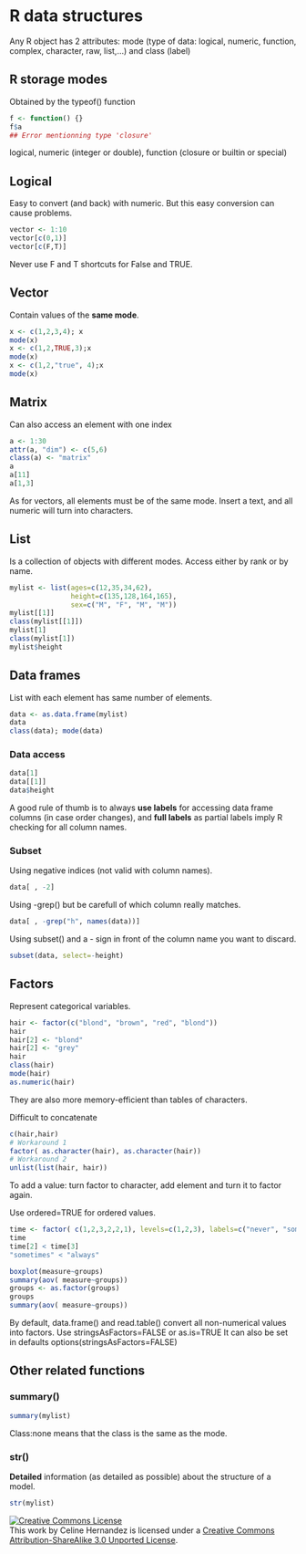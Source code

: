 R data structures
=============================================================

Any R object has 2 attributes: mode (type of data: logical, numeric, function, complex, character, raw, list,...) and class (label)


R storage modes
--------------------------------------------------------------------------------

Obtained by the typeof() function
```r
f <- function() {}
f$a
## Error mentionning type 'closure'
```
logical, numeric (integer or double), function (closure or builtin or special)


Logical
--------------------------------------------------------------------------------

Easy to convert (and back) with numeric. But this easy conversion can cause problems.
```r
vector <- 1:10
vector[c(0,1)]
vector[c(F,T)]
```
Never use F and T shortcuts for False and TRUE.


Vector
--------------------------------------------------------------------------------

Contain values of the **same mode**.
```r
x <- c(1,2,3,4); x
mode(x)
x <- c(1,2,TRUE,3);x
mode(x)
x <- c(1,2,"true", 4);x
mode(x)
```


Matrix
--------------------------------------------------------------------------------

Can also access an element with one index
```r
a <- 1:30
attr(a, "dim") <- c(5,6)
class(a) <- "matrix"
a
a[11]
a[1,3]
```
As for vectors, all elements must be of the same mode. Insert a text, and all numeric will turn into characters.


List
--------------------------------------------------------------------------------

Is a collection of objects with different modes. Access either by rank or by name.
```r
mylist <- list(ages=c(12,35,34,62), 
               height=c(135,128,164,165), 
               sex=c("M", "F", "M", "M"))
mylist[[1]]
class(mylist[[1]])
mylist[1]
class(mylist[1])
mylist$height
```



Data frames
--------------------------------------------------------------------------------

List with each element has same number of elements.
```r
data <- as.data.frame(mylist)
data
class(data); mode(data)
```

### Data access

```r
data[1]
data[[1]]
data$height
```

A good rule of thumb is to always **use labels** for accessing data frame columns (in case order changes), and **full labels** as partial labels imply R checking for all column names.

### Subset

Using negative indices (not valid with column names).
```r
data[ , -2] 
```

Using -grep() but be carefull of which column really matches.
```r
data[ , -grep("h", names(data))]
```

Using subset() and a - sign in front of the column name you want to discard.
```r
subset(data, select=-height)
```

Factors
--------------------------------------------------------------------------------

Represent categorical variables.

```r
hair <- factor(c("blond", "brown", "red", "blond"))
hair
hair[2] <- "blond"
hair[2] <- "grey"
hair
class(hair)
mode(hair)
as.numeric(hair)
```
They are also more memory-efficient than tables of characters.


Difficult to concatenate
```r
c(hair,hair)
# Workaround 1
factor( as.character(hair), as.character(hair))
# Workaround 2
unlist(list(hair, hair))
```
To add a value: turn factor to character, add element and turn it to factor again.

Use ordered=TRUE for ordered values.
```r
time <- factor( c(1,2,3,2,2,1), levels=c(1,2,3), labels=c("never", "sometimes", "always"), ordered=TRUE)
time
time[2] < time[3]
"sometimes" < "always"
```

```r
boxplot(measure~groups)
summary(aov( measure~groups))
groups <- as.factor(groups)
groups
summary(aov( measure~groups))
```

By default, data.frame() and read.table() convert all non-numerical values into factors.
Use stringsAsFactors=FALSE or as.is=TRUE 
It can also be set in defaults options(stringsAsFactors=FALSE)


Other related functions
--------------------------------------------------------------------------------

### summary()
```r
summary(mylist)
```
Class:none means that the class is the same as the mode.

### str()
**Detailed** information (as detailed as possible) about the structure of a model.
```r
str(mylist)
```



<a rel="license" href="http://creativecommons.org/licenses/by-sa/3.0/deed.en_US"><img alt="Creative Commons License" style="border-width:0" src="http://i.creativecommons.org/l/by-sa/3.0/80x15.png" /></a><br />This work by <span xmlns:cc="http://creativecommons.org/ns#" property="cc:attributionName">Celine Hernandez</span> is licensed under a <a rel="license" href="http://creativecommons.org/licenses/by-sa/3.0/deed.en_US">Creative Commons Attribution-ShareAlike 3.0 Unported License</a>.
